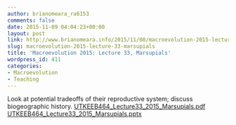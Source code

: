 ```yaml
---
author: brianomeara_ra6153
comments: false
date: 2015-11-09 04:04:23+00:00
layout: post
link: http://www.brianomeara.info/2015/11/08/macroevolution-2015-lecture-33-marsupials/
slug: macroevolution-2015-lecture-33-marsupials
title: 'Macroevolution 2015: Lecture 33, Marsupials'
wordpress_id: 411
categories:
- Macroevolution
- Teaching
---
```


Look at potential tradeoffs of their reproductive system; discuss biogeographic history.
[UTKEEB464_Lecture33_2015_Marsupials.pdf](http://brianomeara.info/wordpress_beta/wp-content/uploads/2015/11/UTKEEB464_Lecture33_2015_Marsupials.pdf) [UTKEEB464_Lecture33_2015_Marsupials.pptx](http://brianomeara.info/wordpress_beta/wp-content/uploads/2015/11/UTKEEB464_Lecture33_2015_Marsupials.pptx)

